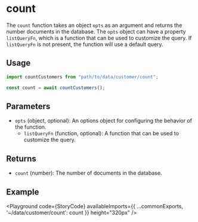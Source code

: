 
<Meta title="Entities/Count/Docs" />

# count

The `count` function takes an object `opts` as an argument and returns the number documents in the database. The `opts` object can have a property `listQueryFn`, which is a function that can be used to customize the query. If `listQueryFn` is not present, the function will use a default query.

## Usage

```js
import countCustomers from "path/to/data/customer/count";

const count = await countCustomers();
```

## Parameters

- `opts` (object, optional): An options object for configuring the behavior of the function.
    - `listQueryFn` (function, optional): A function that can be used to customize the query.

## Returns

- `count` (number): The number of documents in the database.

## Example

<Playground code={StoryCode} availableImports={{ ...commonExports, '~/data/customer/count': count }} height="320px" />
